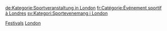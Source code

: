 {{portal|體育運動}}
{{portal|倫敦}}

[[Category:倫敦體育賽事|Festivals]]
[[Category:英格蘭主辦的國際體育賽事|London]]

[[de:Kategorie:Sportveranstaltung_in_London|de:Kategorie:Sportveranstaltung in London]]
[[fr:Catégorie:Événement_sportif_à_Londres|fr:Catégorie:Événement sportif à Londres]]
[[sv:Kategori:Sportevenemang_i_London|sv:Kategori:Sportevenemang i London]]